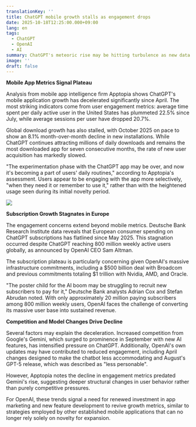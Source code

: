 ```yaml
---
translationKey: ''
title: ChatGPT mobile growth stalls as engagement drops
date: 2025-10-18T12:25:00.000+09:00
lang: en
tags:
  - ChatGPT
  - OpenAI
  - AI
summary: ChatGPT's meteoric rise may be hitting turbulence as new data reveals slowing download growth and declining user engagement, raising questions about the sustainability of the AI boom's flagship application.
image: ''
draft: false
---
```

**Mobile App Metrics Signal Plateau**

Analysis from mobile app intelligence firm Apptopia shows ChatGPT's mobile application growth has decelerated significantly since April. The most striking indicators come from user engagement metrics: average time spent per daily active user in the United States has plummeted 22.5% since July, while average sessions per user have dropped 20.7%.​

Global download growth has also stalled, with October 2025 on pace to show an 8.1% month-over-month decline in new installations. While ChatGPT continues attracting millions of daily downloads and remains the most downloaded app for seven consecutive months, the rate of new user acquisition has markedly slowed.​

"The experimentation phase with the ChatGPT app may be over, and now it's becoming a part of users' daily routines," according to Apptopia's assessment. Users appear to be engaging with the app more selectively, "when they need it or remember to use it," rather than with the heightened usage seen during its initial novelty period.​

![](/images/posts/GettyImages-2191707579.webp)

**Subscription Growth Stagnates in Europe**

The engagement concerns extend beyond mobile metrics. Deutsche Bank Research Institute data reveals that European consumer spending on ChatGPT subscriptions has flatlined since May 2025. This stagnation occurred despite ChatGPT reaching 800 million weekly active users globally, as announced by OpenAI CEO Sam Altman.​

The subscription plateau is particularly concerning given OpenAI's massive infrastructure commitments, including a $500 billion deal with Broadcom and previous commitments totaling $1 trillion with Nvidia, AMD, and Oracle.​

"The poster child for the AI boom may be struggling to recruit new subscribers to pay for it," Deutsche Bank analysts Adrian Cox and Stefan Abrudan noted. With only approximately 20 million paying subscribers among 800 million weekly users, OpenAI faces the challenge of converting its massive user base into sustained revenue.​

**Competition and Model Changes Drive Decline**

Several factors may explain the deceleration. Increased competition from Google's Gemini, which surged to prominence in September with new AI features, has intensified pressure on ChatGPT. Additionally, OpenAI's own updates may have contributed to reduced engagement, including April changes designed to make the chatbot less accommodating and August's GPT-5 release, which was described as "less personable".​

However, Apptopia notes the decline in engagement metrics predated Gemini's rise, suggesting deeper structural changes in user behavior rather than purely competitive pressures.​

For OpenAI, these trends signal a need for renewed investment in app marketing and new feature development to revive growth metrics, similar to strategies employed by other established mobile applications that can no longer rely solely on novelty for expansion.​

